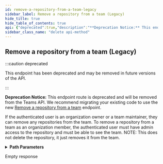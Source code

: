 ```yaml
---
id: remove-a-repository-from-a-team-legacy
sidebar_label: Remove a repository from a team (Legacy)
hide_title: true
hide_table_of_contents: true
api: {"deprecated":true,"description":"**Deprecation Notice:** This endpoint route is deprecated and will be removed from the Teams API. We recommend migrating your existing code to use the new [Remove a repository from a team](https://docs.github.com/rest/reference/teams#remove-a-repository-from-a-team) endpoint.\n\nIf the authenticated user is an organization owner or a team maintainer, they can remove any repositories from the team. To remove a repository from a team as an organization member, the authenticated user must have admin access to the repository and must be able to see the team. NOTE: This does not delete the repository, it just removes it from the team.","externalDocs":{"description":"API method documentation","url":"https://docs.github.com/rest/reference/teams/#remove-a-repository-from-a-team-legacy"},"operationId":"teams/remove-repo-legacy","parameters":[{"in":"path","name":"team_id","required":true,"schema":{"type":"integer"}},{"in":"path","name":"owner","required":true,"schema":{"type":"string"}},{"in":"path","name":"repo","required":true,"schema":{"type":"string"}}],"responses":{"204":{"description":"Empty response"}},"tags":["teams"],"x-github":{"category":"teams","deprecationDate":"2020-01-21T00:00:00.000Z","enabledForGitHubApps":true,"githubCloudOnly":false,"previews":[],"removalDate":"2021-02-01T00:00:00.000Z","subcategory":null},"method":"delete","path":"/teams/{team_id}/repos/{owner}/{repo}","servers":[{"url":"https://api.github.com"}],"info":{"contact":{"name":"Support","url":"https://support.github.com/contact"},"description":"GitHub's v3 REST API.","license":{"name":"MIT","url":"https://spdx.org/licenses/MIT"},"termsOfService":"https://docs.github.com/articles/github-terms-of-service","title":"GitHub v3 REST API","version":"1.1.4","x-apisguru-categories":["collaboration","developer_tools"],"x-logo":{"url":"https://twitter.com/github/profile_image?size=original"},"x-origin":[{"format":"openapi","url":"https://raw.githubusercontent.com/github/rest-api-description/main/descriptions/api.github.com/api.github.com.json","version":"3.0"}],"x-providerName":"github.com"},"postman":{"name":"Remove a repository from a team (Legacy)","description":{"content":"**Deprecation Notice:** This endpoint route is deprecated and will be removed from the Teams API. We recommend migrating your existing code to use the new [Remove a repository from a team](https://docs.github.com/rest/reference/teams#remove-a-repository-from-a-team) endpoint.\n\nIf the authenticated user is an organization owner or a team maintainer, they can remove any repositories from the team. To remove a repository from a team as an organization member, the authenticated user must have admin access to the repository and must be able to see the team. NOTE: This does not delete the repository, it just removes it from the team.","type":"text/plain"},"url":{"path":["teams",":team_id","repos",":owner",":repo"],"host":["{{baseUrl}}"],"query":[],"variable":[{"disabled":false,"description":{"content":"(Required) ","type":"text/plain"},"type":"any","value":"","key":"team_id"},{"disabled":false,"description":{"content":"(Required) ","type":"text/plain"},"type":"any","value":"","key":"owner"},{"disabled":false,"description":{"content":"(Required) ","type":"text/plain"},"type":"any","value":"","key":"repo"}]},"method":"DELETE"}}
sidebar_class_name: "delete api-method"
---
```



## Remove a repository from a team (Legacy)

:::caution deprecated

This endpoint has been deprecated and may be removed in future versions of the API.

:::

**Deprecation Notice:** This endpoint route is deprecated and will be removed from the Teams API. We recommend migrating your existing code to use the new [Remove a repository from a team](https://docs.github.com/rest/reference/teams#remove-a-repository-from-a-team) endpoint.

If the authenticated user is an organization owner or a team maintainer, they can remove any repositories from the team. To remove a repository from a team as an organization member, the authenticated user must have admin access to the repository and must be able to see the team. NOTE: This does not delete the repository, it just removes it from the team.

<details style={{"marginBottom":"1rem"}}><summary style={{}}><strong>Path Parameters</strong></summary><div><ul><ParamsItem className={"paramsItem"} param={{"in":"path","name":"team_id","required":true,"schema":{"type":"integer"}}}></ParamsItem><ParamsItem className={"paramsItem"} param={{"in":"path","name":"owner","required":true,"schema":{"type":"string"}}}></ParamsItem><ParamsItem className={"paramsItem"} param={{"in":"path","name":"repo","required":true,"schema":{"type":"string"}}}></ParamsItem></ul></div></details><div><ApiTabs><TabItem label={"204"} value={"204"}><div>

Empty response

</div><div></div></TabItem></ApiTabs></div>
      